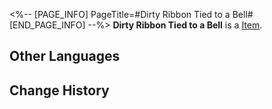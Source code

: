 <%-- [PAGE_INFO]
PageTitle=#Dirty Ribbon Tied to a Bell#
[END_PAGE_INFO] --%>
{{Item Infobox
|title       = Dirty Ribbon Tied to a Bell
|id          = 140139
|image       = Item Dirty Ribbon Tied to a Bell.png
|type        = 
|invCategory = Missions
|rarity      = 3
|effect      = 
|description = A bell is pinned to the end of the delicate woven fabric, its chime guiding the blind girl through the darkness.
}}
{{Description|1=''"That familiar, crisp chime... Big Sis, are you back..."''}}
'''Dirty Ribbon Tied to a Bell''' is a [[Item]].

==Other Languages==
{{Other Languages
|en   = Dirty Ribbon Tied to a Bell
|zhs  = 饰有铃铛的肮脏缎带
|zht  = 飾有鈴鐺的骯髒緞帶
|ja   = 鈴が飾られてある汚いリボン
|ko   = 방울로 장식된 더러운 리본
|es   = Lazo con cascabel sucio
|fr   = Ruban sale attaché à une cloche
|ru   = Грязная лента с колокольчиком
|th   = ริบบิ้นสกปรกที่ประดับด้วยกระดิ่ง
|vi   = Dây Đai Bẩn Đính Chuông
|de   = Schmutziges Band mit Glöckchen
|id   = Pita Kotor Berlonceng
|pt   = Faixa Suja Amarrada em Um Sino
}}

==Change History==
{{Change History|2.0}}